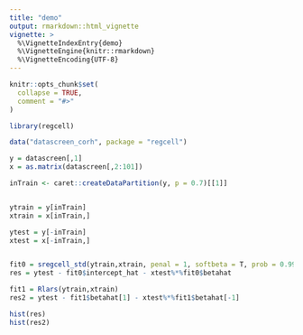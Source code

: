 ```yaml
---
title: "demo"
output: rmarkdown::html_vignette
vignette: >
  %\VignetteIndexEntry{demo}
  %\VignetteEngine{knitr::rmarkdown}
  %\VignetteEncoding{UTF-8}
---
```


```r
knitr::opts_chunk$set(
  collapse = TRUE,
  comment = "#>"
)
```

```r
library(regcell)
```

```r
data("datascreen_corh", package = "regcell")

y = datascreen[,1]
x = as.matrix(datascreen[,2:101])

inTrain <- caret::createDataPartition(y, p = 0.7)[[1]]


ytrain = y[inTrain]
xtrain = x[inTrain,]

ytest = y[-inTrain]
xtest = x[-inTrain,]


fit0 = sregcell_std(ytrain,xtrain, penal = 1, softbeta = T, prob = 0.99, softzeta = 1, maxiter = 30)
res = ytest - fit0$intercept_hat - xtest%*%fit0$betahat

fit1 = Rlars(ytrain,xtrain)
res2 = ytest - fit1$betahat[1] - xtest%*%fit1$betahat[-1]

hist(res)
hist(res2)
```

